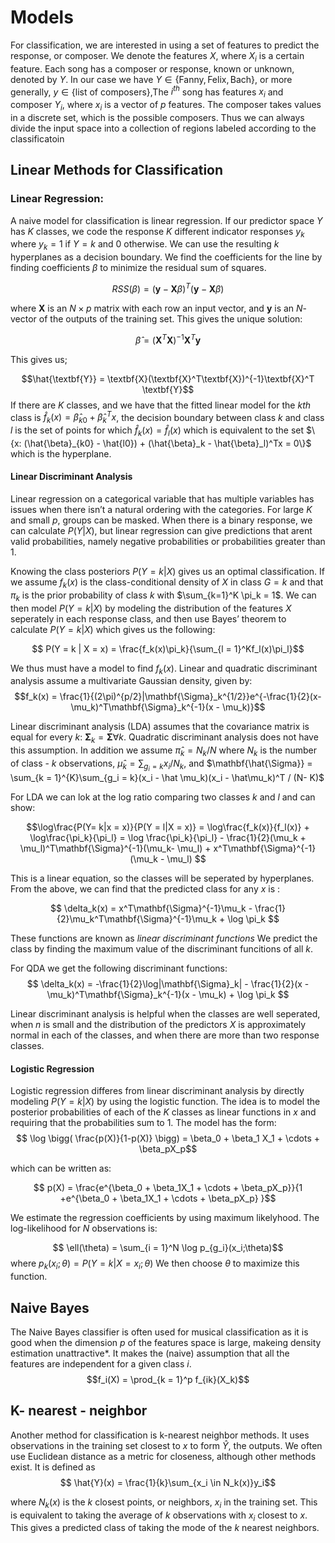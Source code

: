 # Models

For classification, we are interested in using a set of features to predict the response, or composer. We denote the features $X$, where $X_i$ is a certain feature. Each song has a composer or response, known or unknown, denoted by $Y$. In our case we have $Y \in \{\text{Fanny},\text{Felix}, \text{Bach}\}$, or more generally, $y \in \{\text{list of composers}\}$,The $i^{th}$ song has features $x_i$ and composer $Y_i$, where $x_i$ is a vector of $p$ features. The composer takes values in a discrete set, which is the possible composers. Thus we can always divide the input space into a collection of regions labeled according to the classificatoin 

## Linear Methods for Classification 
### Linear Regression: 
A naive model for classification is linear regression. If our predictor space $Y$ has $K$ classes, we code the response $K$ different indicator responses $y_k$ where $y_k = 1$ if $Y = k$ and 0 otherwise. We can use the resulting $k$ hyperplanes as a decision boundary. We  find the coefficients for the line by finding coefficients $\beta$ to minimize the residual sum of squares. 

$$ RSS(\beta) = (\textbf{y} - \textbf{X}\beta)^T(\textbf{y} - \textbf{X}\beta) $$

where $\textbf{X}$ is an $N\times p$ matrix with each row an input vector, and $\textbf{y}$ is an $N$-vector of the outputs of the training set. 
This gives the unique solution: 

$$ \hat{\beta} = (\textbf{X}^T\textbf{X})^{-1}\textbf{X}^T\textbf{y}$$

This gives us; 

$$\hat{\textbf{Y}} = \textbf{X}(\textbf{X}^T\textbf{X})^{-1}\textbf{X}^T
\textbf{Y}$$
If there are $K$ classes, and we have that the fitted linear model for the $kth$ class is $\hat{f}_k(x) = \hat{\beta}_{k0} + \hat{\beta}^T_kx$, the decision boundary between class $k$ and class $l$ is the set of points for which $\hat{f}_k(x) = \hat{f}_l(x)$ which is equivalent to the set $\{x: (\hat{\beta}_{k0} - \hat{l0}) + (\hat{\beta}_k - \hat{\beta}_l)^Tx = 0\}$   which is the hyperplane. 

#### Linear Discriminant Analysis

Linear regression on a categorical variable that has multiple variables has issues when there isn't a natural ordering with the categories. For large $K$ and small $p$, groups can be masked.  When there is a binary response, we can calculate $P(Y|X)$, but linear regression can give predictions that arent valid probabilities, namely negative probabilities or probabilities greater than 1. 

Knowing the class posteriors $P(Y = k|X)$ gives us an optimal classification. If we assume $f_k(x)$ is the class-conditional density of $X$ in class $G = k$ and that $\pi_k$ is the prior probability of class $k$ with $\sum_{k=1}^K \pi_k = 1$. We can then model $P(Y = k | X)$ by modeling the distribution of the features $X$ seperately in each response class, and then use Bayes' theorem to calculate $P(Y = k |X)$ which gives us the following: 

$$ P(Y = k | X = x) = \frac{f_k(x)\pi_k}{\sum_{l = 1}^Kf_l(x)\pi_l}$$

We thus must have a model to find $f_k(x)$. Linear and quadratic discriminant analysis assume a multivariate Gaussian density, given by: $$f_k(x) = \frac{1}{(2\pi)^{p/2}|\mathbf{\Sigma}_k^{1/2}}e^{-\frac{1}{2}(x-\mu_k)^T\mathbf{\Sigma}_k^{-1}(x - \mu_k)}$$

Linear discriminant analysis (LDA) assumes that the covariance matrix is equal for every $k$: $\mathbf{\Sigma}_k = \mathbf{\Sigma} \forall k$. Quadratic discriminant analysis does not have this assumption. In addition we assume $\hat{\pi}_k = N_k/N$ where $N_k$ is the number of class - $k$ observations, $\hat{\mu}_k = \sum_{g_i = k}x_i/N_k$, and $\mathbf{\hat{\Sigma}} = \sum_{k = 1}^{K}\sum_{g_i = k}(x_i - \hat \mu_k)(x_i - \hat\mu_k)^T / (N- K)$

For LDA we can lok at the log ratio comparing two classes $k$ and $l$ and can show:

$$\log\frac{P(Y= k|x = x)}{P(Y = l|X = x)} = \log\frac{f_k(x)}{f_l(x)} + \log\frac{\pi_k}{\pi_l} = \log \frac{\pi_k}{\pi_l} - \frac{1}{2}(\mu_k + \mu_l)^T\mathbf{\Sigma}^{-1}(\mu_k- \mu_l) + x^T\mathbf{\Sigma}^{-1}(\mu_k - \mu_l) $$

This is a linear equation, so the classes will be seperated by hyperplanes. From the above, we can find that the predicted class for any $x$ is :

$$ \delta_k(x) = x^T\mathbf{\Sigma}^{-1}\mu_k - \frac{1}{2}\mu_k^T\mathbf{\Sigma}^{-1}\mu_k + \log \pi_k $$

These functions are known as $\textit{linear discriminant functions}$
We predict the class by finding the maximum value of the discriminant funcitions of all $k$. 

For QDA we get the following discriminant functions: 
$$ \delta_k(x) = -\frac{1}{2}\log|\mathbf{\Sigma}_k| - \frac{1}{2}(x - \mu_k)^T\mathbf{\Sigma}_k^{-1}(x - \mu_k) + \log \pi_k $$

Linear discriminant analysis is helpful when the classes are well seperated, when $n$ is small and the distribution of the predictors $X$ is approximately normal in each of the classes, and when there are more than two response classes. 

#### Logistic Regression
Logistic regression differes from linear discriminant analysis by directly modeling $P(Y = k|X)$ by using the logistic function. The idea is to model the posterior probabilities of each of the $K$ classes as linear functions in $x$ and requiring that the probabilities sum to 1. The model has the form: 
$$ \log \bigg( \frac{p(X)}{1-p(X)} \bigg) = \beta_0 + \beta_1 X_1 + \cdots + \beta_pX_p$$

which can be written as: 

$$ p(X) = \frac{e^{\beta_0 + \beta_1X_1 + \cdots + \beta_pX_p}}{1 +e^{\beta_0 + \beta_1X_1 + \cdots + \beta_pX_p} }$$

We estimate the regression coefficients by using maximum likelyhood. 
The log-likelihood for $N$ observations is: 

$$ \ell(\theta) = \sum_{i = 1}^N \log p_{g_i}(x_i;\theta)$$
where $p_k(x_i;\theta) = P(Y = k|X = x_i;\theta)$
We then choose $\theta$ to maximize this function.

## Naive Bayes
The Naive Bayes classifier is often used for musical classification as it is good when the dimension $p$ of the features space is large, makeing density estimation unattractive*. It makes the (naive) assumption that all the features are independent for a given class $i$. $$f_i(X) = \prod_{k = 1}^p f_{ik}(X_k)$$

## K- nearest - neighbor

Another method for classification is k-nearest neighbor methods. It uses observations in the training set closest to $x$ to form $\hat{Y}$, the outputs. We often use Euclidean distance as a metric for closeness, although other methods exist. It is defined as
$$ \hat{Y}(x) = \frac{1}{k}\sum_{x_i \in N_k(x)}y_i$$

where $N_k(x)$ is the $k$ closest points, or neighbors, $x_i$ in the training set. This is equivalent to taking the average of $k$ observations with $x_i$ closest to $x$. This gives a predicted class of taking the mode of the $k$ nearest neighbors.











